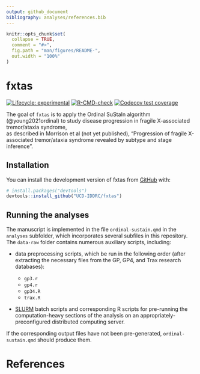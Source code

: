 ```yaml
---
output: github_document
bibliography: analyses/references.bib
---
```


<!-- README.md is generated from README.Rmd. Please edit that file -->

```r
knitr::opts_chunk$set(
  collapse = TRUE,
  comment = "#>",
  fig.path = "man/figures/README-",
  out.width = "100%"
)
```

# fxtas

<!-- badges: start -->
[![Lifecycle: experimental](https://img.shields.io/badge/lifecycle-experimental-orange.svg)](https://lifecycle.r-lib.org/articles/stages.html#experimental)
[![R-CMD-check](https://github.com/UCD-IDDRC/fxtas/actions/workflows/R-CMD-check.yaml/badge.svg)](https://github.com/UCD-IDDRC/fxtas/actions/workflows/R-CMD-check.yaml)
[![Codecov test coverage](https://codecov.io/gh/UCD-IDDRC/fxtas/graph/badge.svg)](https://app.codecov.io/gh/UCD-IDDRC/fxtas)
<!-- badges: end -->

The goal of `fxtas` is to apply the Ordinal SuStaIn algorithm 
(@young2021ordinal)
to study disease progression in 
fragile X-associated tremor/ataxia syndrome,  
as described in Morrison et al (not yet published), 
"Progression of fragile X-associated tremor/ataxia syndrome 
revealed by subtype and stage inference".

## Installation

You can install the development version of fxtas from 
[GitHub](https://github.com/) with:

``` r
# install.packages("devtools")
devtools::install_github("UCD-IDDRC/fxtas")
```

## Running the analyses

The manuscript 
is implemented in the file `ordinal-sustain.qmd` 
in the `analyses` subfolder, 
which incorporates several subfiles in this repository.
The `data-raw` folder contains numerous auxiliary scripts, including:

* data preprocessing scripts, which be run in the following order 
(after extracting the necessary files from the GP, GP4, and Trax 
research databases):

  - `gp3.r`
  - `gp4.r`
  - `gp34.R`
  - `trax.R`

* [SLURM](https://slurm.schedmd.com/documentation.html)
batch scripts and corresponding R scripts 
for pre-running the computation-heavy sections of the analysis
on an appropriately-preconfigured distributed computing server.

If the corresponding output files have not been pre-generated, 
`ordinal-sustain.qmd` should produce them.

# References {.unnumbered}

::: {#refs}
:::
